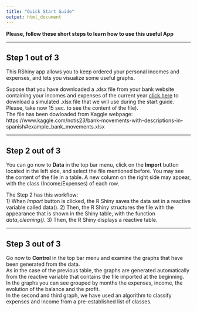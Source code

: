 ```yaml
---
title: "Quick Start Guide"
output: html_document
---
```


**Please, follow these short steps to learn how to use this useful App**

---

## Step 1 out of 3
This RShiny app allows you to keep ordered your personal incomes and expenses, and lets you visualize some useful graphs.  

Supose that you have downloaded a .xlsx file from your bank website containing your incomes and expenses of the current year [click here](https://github.com/jaimugarte/DTAR-Project-/raw/jaime_branch/datasets/example_bank_movements.xlsx) to download a simulated .xlsx file that we will use during the start guide. Please, take now 15 sec. to see the content of the file).  
The file has been dowloaded from Kaggle webpage: https://www.kaggle.com/notis23/bank-movements-with-descriptions-in-spanish#example_bank_movements.xlsx  

---

## Step 2 out of 3
You can go now to **Data** in the top bar menu, click on the **Import** button located in the left side, and select the file mentioned before. You may see the content of the file in a table. A new column on the right side may appear, with the class (Income/Expenses) of each row.

The Step 2 has this workflow:  
1) When *Import* button is clicked, the R Shiny saves the data set in a reactive variable called data().
2) Then, the R Shiny structures the file with the appearance that is shown in the Shiny table, with the function *data_cleaning()*.
3) Then, the R Shiny displays a reactive table.

---

## Step 3 out of 3
Go now to **Control** in the top bar menu and examine the graphs that have been generated from the data.  
As in the case of the previous table, the graphs are generated automatically from the reactive variable that contains the file imported at the beginning.  
In the graphs you can see grouped by months the expenses, income, the evolution of the balance and the profit.  
In the second and third graph, we have used an algorithm to classify expenses and income from a pre-established list of classes.









